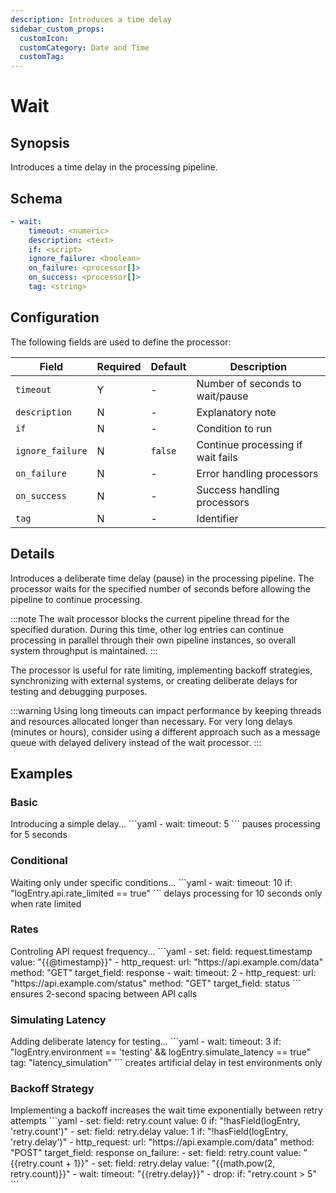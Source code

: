 ```yaml
---
description: Introduces a time delay
sidebar_custom_props:
  customIcon:
  customCategory: Date and Time
  customTag:
---
```


# Wait

## Synopsis

Introduces a time delay in the processing pipeline.

## Schema

```yaml {2}
- wait:
    timeout: <numeric>
    description: <text>
    if: <script>
    ignore_failure: <boolean>
    on_failure: <processor[]>
    on_success: <processor[]>
    tag: <string>
```

## Configuration

The following fields are used to define the processor:

|Field|Required|Default|Description|
|---|---|---|---|
|`timeout`|Y|-|Number of seconds to wait/pause|
|`description`|N|-|Explanatory note|
|`if`|N|-|Condition to run|
|`ignore_failure`|N|`false`|Continue processing if wait fails|
|`on_failure`|N|-|Error handling processors|
|`on_success`|N|-|Success handling processors|
|`tag`|N|-|Identifier|

## Details

Introduces a deliberate time delay (pause) in the processing pipeline. The processor waits for the specified number of seconds before allowing the pipeline to continue processing.

:::note
The wait processor blocks the current pipeline thread for the specified duration. During this time, other log entries can continue processing in parallel through their own pipeline instances, so overall system throughput is maintained.
:::

The processor is useful for rate limiting, implementing backoff strategies, synchronizing with external systems, or creating deliberate delays for testing and debugging purposes.

:::warning
Using long timeouts can impact performance by keeping threads and resources allocated longer than necessary. For very long delays (minutes or hours), consider using a different approach such as a message queue with delayed delivery instead of the wait processor.
:::

## Examples

### Basic

<ExampleGrid>
  <CommentCol>
    Introducing a simple delay...
  </CommentCol>
  <CodeCol>
    ```yaml
    - wait:
        timeout: 5
    ```
  </CodeCol>
  <CommentCol>
    pauses processing for 5 seconds
  </CommentCol>
</ExampleGrid>

### Conditional

<ExampleGrid>
  <CommentCol>
    Waiting only under specific conditions...
  </CommentCol>
  <CodeCol>
    ```yaml
    - wait:
        timeout: 10
        if: "logEntry.api.rate_limited == true"
    ```
  </CodeCol>
  <CommentCol>
    delays processing for 10 seconds only when rate limited
  </CommentCol>
</ExampleGrid>

### Rates

<ExampleGrid>
  <CommentCol>
    Controling API request frequency...
  </CommentCol>
  <CodeCol>
    ```yaml
    - set:
        field: request.timestamp
        value: "{{@timestamp}}"
    - http_request:
        url: "https://api.example.com/data"
        method: "GET"
        target_field: response
    - wait:
        timeout: 2
    - http_request:
        url: "https://api.example.com/status"
        method: "GET"
        target_field: status
    ```
  </CodeCol>
  <CommentCol>
    ensures 2-second spacing between API calls
  </CommentCol>
</ExampleGrid>

### Simulating Latency

<ExampleGrid>
  <CommentCol>
    Adding deliberate latency for testing...
  </CommentCol>
  <CodeCol>
    ```yaml
    - wait:
        timeout: 3
        if: "logEntry.environment == 'testing' && logEntry.simulate_latency == true"
        tag: "latency_simulation"
    ```
  </CodeCol>
  <CommentCol>
    creates artificial delay in test environments only
  </CommentCol>
</ExampleGrid>

### Backoff Strategy

<ExampleGrid>
  <CommentCol>
    Implementing a backoff increases the wait time exponentially between retry attempts
  </CommentCol>
  <CodeCol>
    ```yaml
    - set:
        field: retry.count
        value: 0
        if: "!hasField(logEntry, 'retry.count')"
    - set:
        field: retry.delay
        value: 1
        if: "!hasField(logEntry, 'retry.delay')"
    - http_request:
        url: "https://api.example.com/data"
        method: "POST"
        target_field: response
        on_failure:
          - set:
              field: retry.count
              value: "{{retry.count + 1}}"
          - set:
              field: retry.delay
              value: "{{math.pow(2, retry.count)}}"
          - wait:
              timeout: "{{retry.delay}}"
          - drop:
              if: "retry.count > 5"
    ```
  </CodeCol>
</ExampleGrid>
